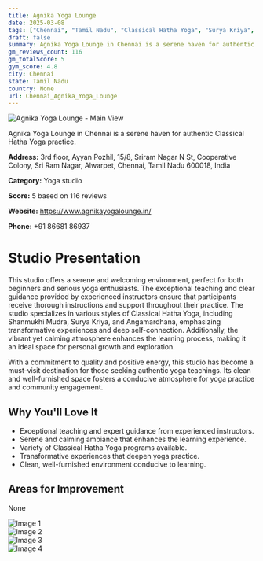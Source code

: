 ```yaml
---
title: Agnika Yoga Lounge
date: 2025-03-08
tags: ["Chennai", "Tamil Nadu", "Classical Hatha Yoga", "Surya Kriya", "Angamardhana", "atmosphere", "size", "Chennai"]  
draft: false
summary: Agnika Yoga Lounge in Chennai is a serene haven for authentic Classical Hatha Yoga practice.
gm_reviews_count: 116
gm_totalScore: 5
gym_score: 4.8
city: Chennai
state: Tamil Nadu
country: None
url: Chennai_Agnika_Yoga_Lounge
---
```


<div className="aspect-[16/9] relative my-8">
  <img 
    src="https://lh5.googleusercontent.com/p/AF1QipPw8ApE6IaZ7xvjr9DThCqZ-OUlN3buReaOUciZ=w1920-h1080-k-no"
    alt="Agnika Yoga Lounge - Main View"
    className="object-cover absolute inset-0 w-full h-full rounded-lg"
  />
</div>

Agnika Yoga Lounge in Chennai is a serene haven for authentic Classical Hatha Yoga practice.

**Address:** 3rd floor, Ayyan Pozhil, 15/8, Sriram Nagar N St, Cooperative Colony, Sri Ram Nagar, Alwarpet, Chennai, Tamil Nadu 600018, India

**Category:** Yoga studio

**Score:** 5 based on 116 reviews

**Website:** https://www.agnikayogalounge.in/

**Phone:** +91 86681 86937

# Studio Presentation

This studio offers a serene and welcoming environment, perfect for both beginners and serious yoga enthusiasts. The exceptional teaching and clear guidance provided by experienced instructors ensure that participants receive thorough instructions and support throughout their practice. The studio specializes in various styles of Classical Hatha Yoga, including Shanmukhi Mudra, Surya Kriya, and Angamardhana, emphasizing transformative experiences and deep self-connection. Additionally, the vibrant yet calming atmosphere enhances the learning process, making it an ideal space for personal growth and exploration.

With a commitment to quality and positive energy, this studio has become a must-visit destination for those seeking authentic yoga teachings. Its clean and well-furnished space fosters a conducive atmosphere for yoga practice and community engagement.

## Why You'll Love It

- Exceptional teaching and expert guidance from experienced instructors.
- Serene and calming ambiance that enhances the learning experience.
- Variety of Classical Hatha Yoga programs available.
- Transformative experiences that deepen yoga practice.
- Clean, well-furnished environment conducive to learning.

## Areas for Improvement

None

<div className="grid grid-cols-1 xl:grid-cols-2 gap-4 my-8">
<div className="aspect-[4/3] relative"><img src="https://lh5.googleusercontent.com/p/AF1QipP_6n4BBQaTJWRirCtrqWDbSSqr-cVmwXaFqkQ0=w1920-h1080-k-no" alt="Image 1" className="object-cover absolute inset-0 w-full h-full rounded-lg" /></div>
<div className="aspect-[4/3] relative"><img src="https://lh5.googleusercontent.com/p/AF1QipPGMwyqCt8rMGzQhgxtu7sKI_oa4E9pyB7wg8mY=w1920-h1080-k-no" alt="Image 2" className="object-cover absolute inset-0 w-full h-full rounded-lg" /></div>
<div className="aspect-[4/3] relative"><img src="https://lh5.googleusercontent.com/p/AF1QipOIu08MWWtS9uyVB6SXRlZmwdf6_w3UwHlDYQAJ=w1920-h1080-k-no" alt="Image 3" className="object-cover absolute inset-0 w-full h-full rounded-lg" /></div>
<div className="aspect-[4/3] relative"><img src="https://lh5.googleusercontent.com/p/AF1QipO7S0Fkvg4BTldYEIX98-mlxGQRoT5Mo5XffBBk=w1920-h1080-k-no" alt="Image 4" className="object-cover absolute inset-0 w-full h-full rounded-lg" /></div>
</div>
